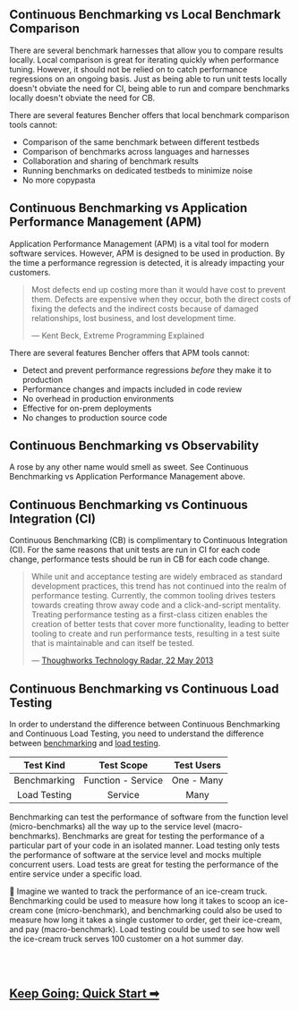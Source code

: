 ## Continuous Benchmarking vs Local Benchmark Comparison

There are several benchmark harnesses that allow you to compare results locally.
Local comparison is great for iterating quickly when performance tuning.
However, it should not be relied on to catch performance regressions on an ongoing basis.
Just as being able to run unit tests locally doesn't obviate the need for CI,
being able to run and compare benchmarks locally doesn't obviate the need for CB.

There are several features Bencher offers that local benchmark comparison tools cannot:
- Comparison of the same benchmark between different testbeds
- Comparison of benchmarks across languages and harnesses
- Collaboration and sharing of benchmark results
- Running benchmarks on dedicated testbeds to minimize noise
- No more copypasta

## Continuous Benchmarking vs Application Performance Management (APM)

Application Performance Management (APM) is a vital tool for modern software services.
However, APM is designed to be used in production.
By the time a performance regression is detected, it is already impacting your customers.

> Most defects end up costing more than it would have cost to prevent them.
> Defects are expensive when they occur, both the direct costs of fixing the defects
> and the indirect costs because of damaged relationships, lost business, and lost development time.
>
> — Kent Beck, Extreme Programming Explained

There are several features Bencher offers that APM tools cannot:
- Detect and prevent performance regressions _before_ they make it to production
- Performance changes and impacts included in code review
- No overhead in production environments
- Effective for on-prem deployments
- No changes to production source code

## Continuous Benchmarking vs Observability

A rose by any other name would smell as sweet.
See Continuous Benchmarking vs Application Performance Management above.

## Continuous Benchmarking vs Continuous Integration (CI)

Continuous Benchmarking (CB) is complimentary to Continuous Integration (CI).
For the same reasons that unit tests are run in CI for each code change,
performance tests should be run in CB for each code change.

> While unit and acceptance testing are widely embraced as standard development practices,
> this trend has not continued into the realm of performance testing.
> Currently, the common tooling drives testers towards creating throw away code and a click-and-script mentality.
> Treating performance testing as a first-class citizen enables the creation of better tests that cover more functionality,
> leading to better tooling to create and run performance tests,
> resulting in a test suite that is maintainable and can itself be tested.
>
> — [Thoughworks Technology Radar, 22 May 2013](https://www.thoughtworks.com/en-us/radar/techniques/performance-testing-as-a-first-class-citizen)


## Continuous Benchmarking vs Continuous Load Testing

In order to understand the difference between Continuous Benchmarking and Continuous Load Testing,
you need to understand the difference between
[benchmarking](https://en.wikipedia.org/wiki/Benchmark_(computing)) and
[load testing](https://en.wikipedia.org/wiki/Software_load_testing).

|  Test Kind   |     Test Scope     | Test Users |
| :----------: | :----------------: | :--------: |
| Benchmarking | Function - Service | One - Many |
| Load Testing |      Service       |    Many    |

Benchmarking can test the performance of software from the function level (micro-benchmarks) all the way up to the service level (macro-benchmarks).
Benchmarks are great for testing the performance of a particular part of your code in an isolated manner.
Load testing only tests the performance of software at the service level and mocks multiple concurrent users.
Load tests are great for testing the performance of the entire service under a specific load.

🍦 Imagine we wanted to track the performance of an ice-cream truck.
Benchmarking could be used to measure how long it takes to scoop an ice-cream cone (micro-benchmark), and
benchmarking could also be used to measure how long it takes a single customer to order, get their ice-cream, and pay (macro-benchmark).
Load testing could be used to see how well the ice-cream truck serves 100 customer on a hot summer day.

<br/>
<br/>

<h2><a href="/docs/tutorial/quick-start/">Keep Going: Quick Start ➡</a></h2>
